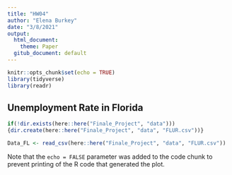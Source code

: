 ```yaml
---
title: "HW04"
author: "Elena Burkey"
date: "3/8/2021"
output:
  html_document:
    theme: Paper
  gitub_document: default
---
```


```r
knitr::opts_chunk$set(echo = TRUE)
library(tidyverse)
library(readr)
```

## Unemployment Rate in Florida 


```r
if(!dir.exists(here::here("Finale_Project", "data")))
{dir.create(here::here("Finale_Project", "data", "FLUR.csv"))}
```

```r
Data_FL <- read_csv(here::here("Finale_Project", "data", "FLUR.csv"))
```

Note that the `echo = FALSE` parameter was added to the code chunk to prevent printing of the R code that generated the plot.
